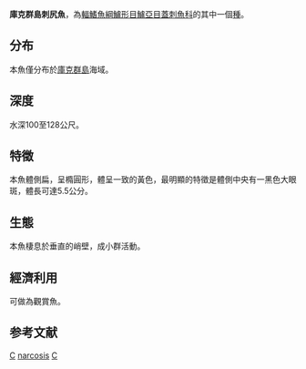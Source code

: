 {{Speciesbox 
| taxon = Centropyge narcosis
| authority = [[Pyle|Pyle]] & [[Randall|Randall]], 1993
| status = LC
| status_system = IUCN3.1
}}
'''庫克群島刺尻魚'''，為[[輻鰭魚綱|輻鰭魚綱]][[鱸形目|鱸形目]][[鱸亞目|鱸亞目]][[蓋刺魚科|蓋刺魚科]]的其中一個[[種|種]]。

==分布==
本魚僅分布於[[庫克群島|庫克群島]]海域。

==深度==
水深100至128公尺。

==特徵==
本魚體側扁，呈橢圓形，體呈一致的黃色，最明顯的特徵是體側中央有一黑色大眼斑，體長可達5.5公分。

==生態==
本魚棲息於垂直的峭壁，成小群活動。

==經濟利用==
可做為觀賞魚。

==参考文献==
{{Reflist}}
{{Taxonbar}}

[[Category:觀賞魚|C]]
[[Category:刺尻魚屬|narcosis]]
[[Category:1993年描述的魚類|C]]